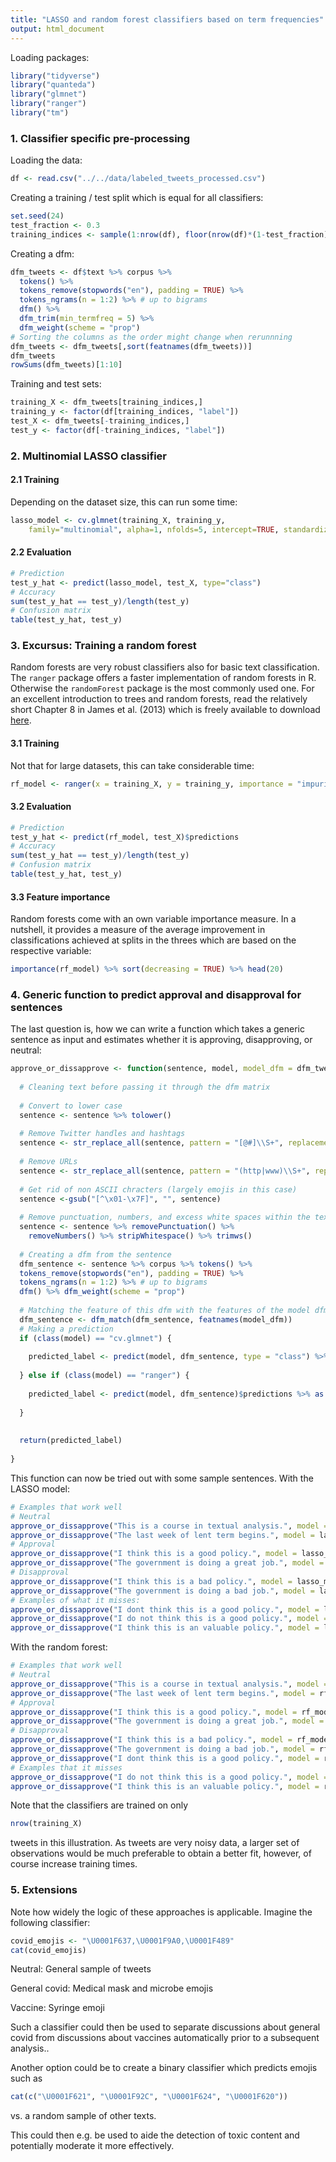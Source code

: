 ```yaml
---
title: "LASSO and random forest classifiers based on term frequencies"
output: html_document
---
```


Loading packages:

```r
library("tidyverse")
library("quanteda")
library("glmnet")
library("ranger")
library("tm")
```

### 1. Classifier specific pre-processing

Loading the data:

```r
df <- read.csv("../../data/labeled_tweets_processed.csv")
```

Creating a training / test split which is equal for all classifiers:

```r
set.seed(24)
test_fraction <- 0.3
training_indices <- sample(1:nrow(df), floor(nrow(df)*(1-test_fraction)))
```

Creating a dfm:

```r
dfm_tweets <- df$text %>% corpus %>%
  tokens() %>%
  tokens_remove(stopwords("en"), padding = TRUE) %>%
  tokens_ngrams(n = 1:2) %>% # up to bigrams
  dfm() %>%
  dfm_trim(min_termfreq = 5) %>% 
  dfm_weight(scheme = "prop")
# Sorting the columns as the order might change when rerunnning
dfm_tweets <- dfm_tweets[,sort(featnames(dfm_tweets))]
dfm_tweets
rowSums(dfm_tweets)[1:10]
```

Training and test sets:

```r
training_X <- dfm_tweets[training_indices,]
training_y <- factor(df[training_indices, "label"])
test_X <- dfm_tweets[-training_indices,]
test_y <- factor(df[-training_indices, "label"])
```

### 2. Multinomial LASSO classifier

#### 2.1 Training

Depending on the dataset size, this can run some time:

```r
lasso_model <- cv.glmnet(training_X, training_y, 
    family="multinomial", alpha=1, nfolds=5, intercept=TRUE, standardize = TRUE)
```

#### 2.2 Evaluation

```r
# Prediction
test_y_hat <- predict(lasso_model, test_X, type="class")
# Accuracy
sum(test_y_hat == test_y)/length(test_y)
# Confusion matrix
table(test_y_hat, test_y)
```


### 3. Excursus: Training a random forest

Random forests are very robust classifiers also for basic text classification. The `ranger` package offers a faster implementation of random forests in R. Otherwise the `randomForest` package is the most commonly used one. For an excellent introduction to trees and random forests, read the relatively short Chapter 8 in James et al. (2013) which is freely available to download [here](https://www.statlearning.com/).

#### 3.1 Training

Not that for large datasets, this can take considerable time:

```r
rf_model <- ranger(x = training_X, y = training_y, importance = "impurity")
```

#### 3.2 Evaluation

```r
# Prediction
test_y_hat <- predict(rf_model, test_X)$predictions
# Accuracy
sum(test_y_hat == test_y)/length(test_y)
# Confusion matrix
table(test_y_hat, test_y)
```

#### 3.3 Feature importance

Random forests come with an own variable importance measure. In a nutshell, it provides a measure of the average improvement in classifications achieved at splits in the threes which are based on the respective variable:

```r
importance(rf_model) %>% sort(decreasing = TRUE) %>% head(20)
```


### 4. Generic function to predict approval and disapproval for sentences

The last question is, how we can write a function which takes a generic sentence as input and estimates whether it is approving, disapproving, or neutral:

```r
approve_or_dissapprove <- function(sentence, model, model_dfm = dfm_tweets) {
  
  # Cleaning text before passing it through the dfm matrix
  
  # Convert to lower case
  sentence <- sentence %>% tolower()
  
  # Remove Twitter handles and hashtags
  sentence <- str_replace_all(sentence, pattern = "[@#]\\S+", replacement = "")
  
  # Remove URLs
  sentence <- str_replace_all(sentence, pattern = "(http|www)\\S+", replacement = "")
  
  # Get rid of non ASCII chracters (largely emojis in this case)
  sentence <-gsub("[^\x01-\x7F]", "", sentence)
  
  # Remove punctuation, numbers, and excess white spaces within the texts and at their beginning/end
  sentence <- sentence %>% removePunctuation() %>%
    removeNumbers() %>% stripWhitespace() %>% trimws()
  
  # Creating a dfm from the sentence
  dfm_sentence <- sentence %>% corpus %>% tokens() %>%
  tokens_remove(stopwords("en"), padding = TRUE) %>%
  tokens_ngrams(n = 1:2) %>% # up to bigrams
  dfm() %>% dfm_weight(scheme = "prop")
  
  # Matching the feature of this dfm with the features of the model dfm
  dfm_sentence <- dfm_match(dfm_sentence, featnames(model_dfm))  
  # Making a prediction
  if (class(model) == "cv.glmnet") {
    
    predicted_label <- predict(model, dfm_sentence, type = "class") %>% as.character()
  
  } else if (class(model) == "ranger") {
    
    predicted_label <- predict(model, dfm_sentence)$predictions %>% as.character()
    
  }
  
  
  return(predicted_label)
  
}
```

This function can now be tried out with some sample sentences. With the LASSO model:

```r
# Examples that work well
# Neutral
approve_or_dissapprove("This is a course in textual analysis.", model = lasso_model)
approve_or_dissapprove("The last week of lent term begins.", model = lasso_model)
# Approval
approve_or_dissapprove("I think this is a good policy.", model = lasso_model)
approve_or_dissapprove("The government is doing a great job.", model = lasso_model)
# Disapproval
approve_or_dissapprove("I think this is a bad policy.", model = lasso_model)
approve_or_dissapprove("The government is doing a bad job.", model = lasso_model)
# Examples of what it misses:
approve_or_dissapprove("I dont think this is a good policy.", model = lasso_model)
approve_or_dissapprove("I do not think this is a good policy.", model = lasso_model)
approve_or_dissapprove("I think this is an valuable policy.", model = lasso_model)
```

With the random forest:

```r
# Examples that work well
# Neutral
approve_or_dissapprove("This is a course in textual analysis.", model = rf_model)
approve_or_dissapprove("The last week of lent term begins.", model = rf_model)
# Approval
approve_or_dissapprove("I think this is a good policy.", model = rf_model)
approve_or_dissapprove("The government is doing a great job.", model = rf_model)
# Disapproval
approve_or_dissapprove("I think this is a bad policy.", model = rf_model)
approve_or_dissapprove("The government is doing a bad job.", model = rf_model)
approve_or_dissapprove("I dont think this is a good policy.", model = rf_model)
# Examples that it misses
approve_or_dissapprove("I do not think this is a good policy.", model = rf_model)
approve_or_dissapprove("I think this is an valuable policy.", model = rf_model)
```

Note that the classifiers are trained on only

```r
nrow(training_X)
```

tweets in this illustration. As tweets are very noisy data, a larger set of observations would be much preferable to obtain a better fit, however, of course increase training times.

### 5. Extensions

Note how widely the logic of these approaches is applicable. Imagine the following classifier:

```r
covid_emojis <- "\U0001F637,\U0001F9A0,\U0001F489"
cat(covid_emojis)
```

Neutral: General sample of tweets

General covid: Medical mask and microbe emojis

Vaccine: Syringe emoji

Such a classifier could then be used to separate discussions about general covid from discussions about vaccines automatically prior to a subsequent analysis..

Another option could be to create a binary classifier which predicts emojis such as

```r
cat(c("\U0001F621", "\U0001F92C", "\U0001F624", "\U0001F620"))
```

vs. a random sample of other texts.

This could then e.g. be used to aide the detection of toxic content and potentially moderate it more effectively.

